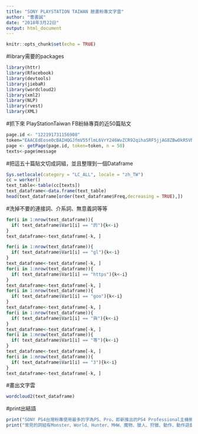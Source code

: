 ```yaml
---
title: "SONY PLAYSTATION TAIWAN 臉書粉專文字雲"
author: "曹書誠"
date: "2018年3月22日"
output: html_document
---
```


```r
knitr::opts_chunk$set(echo = TRUE)
```

#library需要的packages

```r
library(httr)
library(Rfacebook)
library(devtools)
library(jiebaR)
library(wordcloud2)
library(xml2)
library(NLP)
library(rvest)
library(XML)
```

#抓下來 PlayStationTaiwan FB紛絲專頁的近50篇貼文
```r
page.id <- "122191731156908" 
token="EAACEdEose0cBAIHQGJfmV55flmL6VrY246WvZCR92qihaSRF5jjAG8ZBwOkR5VNyPCfQJPlEiZBZCesQf1RXJZBEQp7XNGwgZC6J9DZAesZBBpmToDdfctTF6b58dPD3EzghSLxvrrCP7yFnN88fZB2YSQLbzDfJOy1ZAJe3kpOMfmD4EDRYsEFzQrmkp4kJOK05ZAkWmKGwSD6uQZDZD"
page <- getPage(page.id, token=token, n = 50)
texts<-page$message
```

#把這五十篇貼文切成詞組，並且整理到一個Dataframe
```r
Sys.setlocale(category = "LC_ALL", locale = "zh_TW")
cc = worker()
text_table<-table(cc[texts])
text_dataframe<-data.frame(text_table)
head(text_dataframe[order(text_dataframe$Freq,decreasing = TRUE),])
```

#洗掉不要的連接詞、介系詞、無意義詞等等
```r

for(i in 1:nrow(text_dataframe)){
  if( text_dataframe$Var1[i] == "的"){k<-i}
}
text_dataframe<-text_dataframe[-k, ]

for(i in 1:nrow(text_dataframe)){
  if( text_dataframe$Var1[i] == "gl"){k<-i}
}
text_dataframe<-text_dataframe[-k, ]
for(i in 1:nrow(text_dataframe)){
  if( text_dataframe$Var1[i] == "https"){k<-i}
}
text_dataframe<-text_dataframe[-k, ]
for(i in 1:nrow(text_dataframe)){
  if( text_dataframe$Var1[i] == "goo"){k<-i}
}
text_dataframe<-text_dataframe[-k, ]
for(i in 1:nrow(text_dataframe)){
  if( text_dataframe$Var1[i] == "與"){k<-i}
}
text_dataframe<-text_dataframe[-k, ]
for(i in 1:nrow(text_dataframe)){
  if( text_dataframe$Var1[i] == "等"){k<-i}
}
text_dataframe<-text_dataframe[-k, ]
for(i in 1:nrow(text_dataframe)){
  if( text_dataframe$Var1[i] == "3"){k<-i}
}
text_dataframe<-text_dataframe[-k, ]


```

#畫出文字雲
```r
wordcloud2(text_dataframe)
```

#print出結語
```r
print("SONY PS4台灣粉專使用最多的字為PS、Pro，即新推出的PS4 Professional主機機種，可見本粉專正在積極宣傳。")
print("常見的詞組有Monster、World、Hunter、MHW、魔物、獵人、狩獵、動作、動作遊戲等等，即最近SONY PS4主打的新遊戲Monster Hunter: World 魔物獵人，可見本粉專正在積極宣傳。")
```
